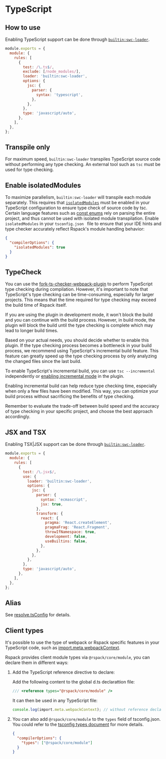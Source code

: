 # TypeScript

## How to use

Enabling TypeScript support can be done through [`builtin:swc-loader`](/guide/features/builtin-swc-loader).

```js
module.exports = {
  module: {
    rules: [
      {
        test: /\.ts$/,
        exclude: [/node_modules/],
        loader: 'builtin:swc-loader',
        options: {
          jsc: {
            parser: {
              syntax: 'typescript',
            },
          },
        },
        type: 'javascript/auto',
      },
    ],
  },
};
```

## Transpile only

For maximum speed, `builtin:swc-loader` transpiles TypeScript source code without performing any type checking. An external tool such as `tsc` must be used for type checking.

## Enable isolatedModules

To maximize parallelism, `builtin:swc-loader` will transpile each module separately. This requires that [`isolatedModules`](https://www.typescriptlang.org/tsconfig#isolatedModules) must be enabled in your TypeScript configuration to ensure type check of source code by tsc. Certain language features such as [const enums](https://www.typescriptlang.org/docs/handbook/enums.html#const-enums) rely on parsing the entire project, and thus cannot be used with isolated module transpilation. Enable `isolatedModules` in your `tsconfig.json ` file to ensure that your IDE hints and type checker accurately reflect Rspack's module handling behavior:

```json title="tsconfig.json"
{
  "compilerOptions": {
    "isolatedModules": true
  }
}
```

## TypeCheck

You can use the [fork-ts-checker-webpack-plugin](https://github.com/TypeStrong/fork-ts-checker-webpack-plugin) to perform TypeScript type checking during compilation. However, it's important to note that TypeScript's type checking can be time-consuming, especially for larger projects. This means that the time required for type checking may exceed the build time of Rspack itself.

If you are using the plugin in development mode, it won't block the build and you can continue with the build process. However, in build mode, the plugin will block the build until the type checking is complete which may lead to longer build times.

Based on your actual needs, you should decide whether to enable this plugin. If the type checking process becomes a bottleneck in your build process, we recommend using TypeScript's incremental build feature. This feature can greatly speed up the type checking process by only analyzing the changed files since the last build.

To enable TypeScript's incremental build, you can use `tsc --incremental` independently or [enabling incremental mode](https://github.com/TypeStrong/fork-ts-checker-webpack-plugin#enabling-incremental-mode) in the plugin.

Enabling incremental build can help reduce type checking time, especially when only a few files have been modified. This way, you can optimize your build process without sacrificing the benefits of type checking.

Remember to evaluate the trade-off between build speed and the accuracy of type checking in your specific project, and choose the best approach accordingly.

## JSX and TSX

Enabling TSX|JSX support can be done through [`builtin:swc-loader`](/guide/features/builtin-swc-loader).

```js
module.exports = {
  module: {
    rules: [
      {
        test: /\.jsx$/,
        use: {
          loader: 'builtin:swc-loader',
          options: {
            jsc: {
              parser: {
                syntax: 'ecmascript',
                jsx: true,
              },
              transform: {
                react: {
                  pragma: 'React.createElement',
                  pragmaFrag: 'React.Fragment',
                  throwIfNamespace: true,
                  development: false,
                  useBuiltins: false,
                },
              },
            },
          },
        },
        type: 'javascript/auto',
      },
    ],
  },
};
```

## Alias

See [resolve.tsConfig](/config/resolve#resolvetsconfig) for details.

## Client types

It's possible to use the type of webpack or Rspack specific features in your TypeScript code, such as [import.meta.webpackContext](/api/runtime-api/module-variables#importmetawebpackcontext).

Rspack provides client module types via `@rspack/core/module`, you can declare them in different ways:

1. Add the TypeScript reference directive to declare:

   Add the following content to the global d.ts declarattion file:

   ```ts title="src/index.ts"
   /// <reference types="@rspack/core/module" />
   ```

   It can then be used in any TypeScript file:

   ```ts title="src/index.ts"
   console.log(import.meta.webpackContext); // without reference declared above, TypeScript will throw an error
   ```

2. You can also add `@rspack/core/module` to the `types` field of tsconfig.json. You could refer to the [tsconfig types document](https://www.typescriptlang.org/tsconfig/#types) for more details.

   ```json title="tsconfig.json"
   {
     "compilerOptions": {
       "types": ["@rspack/core/module"]
     }
   }
   ```
